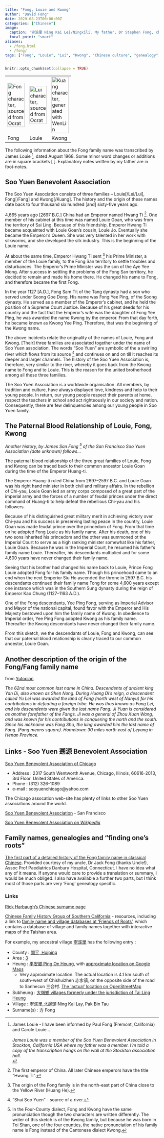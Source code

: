 ```yaml
---
title: "Fong, Louie and Kwong"
author: "David Fong"
date: 2020-08-23T00:00:00Z
categories: ["Chinese"]
image:
  caption: '寧溪里 Ning Kai Lei/Ningxili. My father, Dr Stephen Fong, checking the family tree.'
  focal_point: "smart"
aliases:
  - /fong.html
  - /fong/
tags: ["Fong", "Louie", "Lui", "Kwong", "Chinese culture", "genealogy", "Soo Yuen"]
---
```


```r
knitr::opts_chunk$set(collapse = TRUE)
```

<div align="center">
<table align="center" summary="Table of Soo Yuen family characters">
  <tbody>
    <tr>
      <td><a href="http://lost-theory.org/ocrat"><img
 alt="Fong character, sourced from Ocrat"
 src="/images/fong_animated.gif" align="middle"
 height="10%" width="56"></a></td>
      <td><a href="http://lost-theory.org/ocrat"><img
 alt="Lui character, sourced from Ocrat"
 src="/images/lei_animated.gif" align="middle"
 height="10%" width="56"></a></td>
      <td><a href="http://www.wenlin.com/"><img
 alt="Kuang character, generated with WenLin"
 src="/images/kuang_animated.gif"
 align="middle" height="10%" width="56"></a></td>
    </tr>
    <tr>
      <td>Fong</td>
      <td>Louie</td>
      <td>Kwong</td>
    </tr>
  </tbody>
</table>
</div>

The following information about the Fong family name was transcribed by James Louie [^james], dated August 1968. Some minor word changes or additions are in square brackets [ ]. Explanatory notes written by my father are in foot-notes.

[^james]: James Louie - I have been informed by Paul Fong (Fremont, California) and Carole Louie... <br/><br/> *James Louie was a member of the Soo Yuen Benevolent Association in Stockton, California USA where my father was a member. I'm told a copy of the transcription hangs on the wall at the Stockton association hall.*<br/>

## Soo Yuen Benevolent Association

The Soo Yuen Association consists of three families -- Louie[/Lei/Lui], Fong[/Fang] and Kwong[/Kuang]. The history and the origin of these names date back to four thousand six hundred [and] sixty-five years ago.

4,665 years ago [2697 B.C.] China had an Emperor named Hwang Ti [^1]. One member of his cabinet at this time was named Louie Goan, who was from the territory of Sai Ling. Because of this friendship, Emperor Hwang Ti became acquainted with Louie Goan's cousin, Louie Jo. Eventually she became the Emperor's Queen. She was very talented in her work with silkworms, and she developed the silk industry. This is the beginning of the Louie name.

[^1]: The first emperor of China. All later Chinese emperors have the title "Hwang Ti".

At about the same time, Emperor Hwang Ti sent [^2] his Prime Minister, a member of the Louie family, to the Fong San territory to settle troubles and disturbances. The Emperor's Prime Minister was the son of the Aye Yee Mong. After success in settling the problems of the Fong San territory, he decided to remain and made his home there. He changed his name to Fong, and therefore became the first Fong.

[^2]: The origin of the Fong family is in the north-east part of China close to the Yellow River (Huang He).

In the year 1127 [A.D.], Fong Sam Tit of the Tang dynasty had a son who served under Soong Goe Dong. His name was Fong Yee Ping, of the Soong dynasty. He served as a member of the Emperor's cabinet, and he held the position of a Supreme Court Justice. Because of his great deeds for his country and the fact that the Emperor's wife was the daughter of Fong Yee Ping, he was awarded the name Kwong by the emperor. From that day forth, he became known as Kwong Yee Ping. Therefore, that was the beginning of the Kwong name.

The above incidents relate the originality of the names of Louie, Fong and Kwong. [Their] three families are associated together under the name of Soo Yuen association. The words "Soo Yuen" are symbolic of the a swirling river which flows from its source [^3] and continues on and on till it reaches its deeper and larger channels. The history of the Soo Yuen Association is, therefore, very similar to the river, whereby it goes back from the Kwong name to Fong and to Louie. This is the reason for the united brotherhood among all these three families.

[^3]: "Shui Soo Yuen" - source of a river.

The Soo Yuen Association is a worldwide organisation. All members, by tradition and culture, have always displayed love, kindness and help to their young people. In return, our young people respect their parents at home, respect the teachers in school and act righteously in our society and nation. Consequently, there are few delinquencies among our young people in Soo Yuen family.


## The Paternal Blood Relationship of Louie, Fong, Kwong

*Another history, by James San Fong [^4] of the San Francisco Soo Yuen Association (date unknown) follows...*

[^4]: In the Four-County dialect, Fong and Kwong have the same pronunciation though the two characters are written differently. The writer of this sketch is of the Kwong family, but because he was born in Toi Shan, one of the four counties, the native pronunciation of his family name is Fong instead of the Cantonese dialect Kwong.

The paternal blood relationship of the three great families of Louie, Fong and Kwong can be traced back to their common ancestor Louie Goan during the time of the Emperor Huang-ti.

The Emperor Huang-ti ruled China from 2697--2597 B.C. and Louie Goan was his right hand minister in both civil and military affairs. In the rebellion of Chi-yau, Louie Goan led an army corps composed of a great part of the imperial army and the forces of a number of feudal princes under the direct command of Huang-ti to help defeat the rebellious Chi-yau and his followers.

Because of his distinguished great military merit in achieving victory over Chi-yau and his success in preserving lasting peace in the country, Louie Goan was made feudal prince over the princedom of Fong. From that time on he adopted Fong Louie as his family name. After his death, one of his two sons inherited his princedom and the other was summoned ot the Imperial Court to serve as a high ranking minister somewhat like his father, Louie Goan. Because he was in the Imperial Court, he resumed his father's family name Louie. Thereafter, his descendants multiplied and for some 4,600 years have never changed their family name.

Seeing that his brother had changed his name back to Louie, Prince Fong Louie adopted Fong for his family name. Though his princehood came to an end when the next Emperior Siu Ho ascended the throne in 2597 B.C. his descendants continued their family name Fong for some 4,600 years except one instance which was in the Southern Sung dynasty during the reign of Emperor Kao Chung (1127--1163 A.D.).

One of the Fong descendants, Yee Ping Fong, serving as Imperial Advisor and Mayor of the national capital, found favor with the Emperor and His Majesty bestowed upon him the family name of Kwong. In obedience to Imperial order, Yee Ping Fong adopted Kwong as his family name. Thereafter the Kwong descendants have never changed their family name.

From this sketch, we the descendants of Louie, Fong and Kwong, can see that our paternal blood relationship is clearly traced to our common ancestor, Louie Goan.


## Another description of the origin of the Fong/Fang family name

from [Yutopian](http://www.yutopian.com/names/04/4fang62.html)

*The 62nd most common last name in China. Descendents of ancient king Yan Di, also known as Shen Nong. During Huang Di's reign, a descendent called Yu Lei was awarded the land of Fang (north west of Nanyu) for his contributions in defeating a foreign tribe. He was thus known as Fang Lei, and his descendents were given the last name Fang. Ji Yuan is considered as another forefather of the Fangs. Ji was a general of Zhou Xuan Wang, and was known for his contributions in conquering the north and the south. Since his nickname was Fang Shu, the king awarded him the last name of Fang. (Fang means square). Hometown: 30 miles north east of Leyang in Henan Province.*

## Links - Soo Yuen 遡源 Benevolent Association

[Soo Yuen Benevolent Association of Chicago](http://www.sooyuenchicago.org/)

* Address : 2317 South Wentworth Avenue, Chicago, Illinois, 60616-2013, 3rd Floor. United States of America.
* Phone : (312) 326-1089
* e-mail : sooyuenchicago@yahoo.com

The Chicago assocation web-site has plenty of links to other Soo Yuen associations around the world.

[Soo Yuen Benevolent Association](https://www.sooyuen.org/) - San Francisco

[Soo Yuen Benevolent Association on *Wikipedia*](https://en.wikipedia.org/wiki/Soo_Yuen_Benevolent_Association)

## Family names, genealogies and "finding one's roots"

[The first part of a detailed history of the Fong family name in classical Chinese](/document/Family-Vol-1.pdf). Provided courtesy of my uncle, Dr Jack Fong (thanks Uncle!), Assoc Prof Paediatrics Danbury Hospital, Connecticut. I have no idea what any of it means. If anyone would care to provide a translation or summary, I would be much obliged. I also have available a further two parts, but I think most of those parts are very 'Fong' genealogy specific.

### Links

[Rick Harbaugh's Chinese surname page](http://zhongwen.com/x/xingshi.htm)

[Chinese Family History Group of Southern California](https://www.chinesefamilyhistory.org/) - resources, including a link to [family name and village databases at 'Friends of Roots'](https://www.friendsofroots.org/), which contains a database of village and family names together with interactive maps of the Taishan area.

For example, my ancestral village [寧溪里](http://villagedb.friendsofroots.org/display.cgi/village/6026) has the following entry :

* County : [開平, Hoiping](http://villagedb.friendsofroots.org/display.cgi/county/2)
* Area : [3](http://villagedb.friendsofroots.org/display.cgi/area/13)
* Heung : [平安鄉 Ping On Heung](http://villagedb.friendsofroots.org/display.cgi/heung/331), with [approximate location on Google Maps](https://www.google.com/maps/@?api=1&map_action=map&center=22.16733,112.59051&zoom=14)
  + Very approximate location. The actual location is 4.1 km south of south-west of Chishuizhen 赤水镇, on the opposite side of the road to Sanhecun 三合村. [The 'actual' location on OpenStreetMap](https://www.openstreetmap.org/#map=18/22.10202/112.57461)
* Subheung : [大嶺鄉 villages formerly under the jurisdiction of Tai Ling Heung](http://villagedb.friendsofroots.org/display.cgi/subheung/420)
* Village : 寧溪里,北邊頭 Ning Kai Lay, Pak Bin Tau
* Surname(s) : 方 Fong

